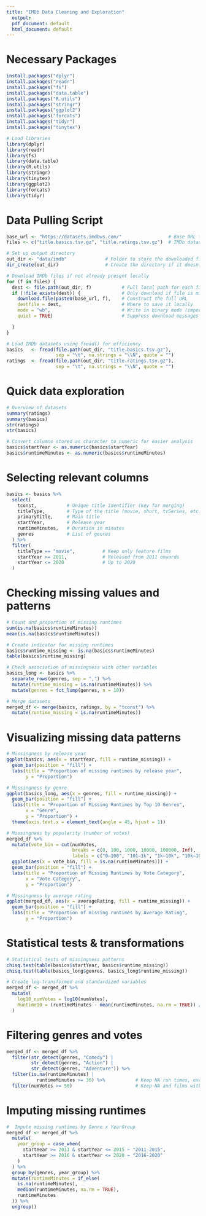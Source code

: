 ```yaml
---
title: "IMDb Data Cleaning and Exploration"
  output:
  pdf_document: default
  html_document: default
---
```

# Necessary Packages
```r
install.packages("dplyr")
install.packages("readr")
install.packages("fs")
install.packages("data.table")
install.packages("R.utils")
install.packages("stringr")
install.packages("ggplot2")
install.packages("forcats")
install.packages("tidyr")
install.packages("tinytex")

# Load libraries
library(dplyr)
library(readr)
library(fs)
library(data.table)
library(R.utils)
library(stringr)
library(tinytex)
library(ggplot2)
library(forcats)
library(tidyr)
```

# Data Pulling Script
```r
base_url <- "https://datasets.imdbws.com/"                 # Base URL for IMDb datasets
files <- c("title.basics.tsv.gz", "title.ratings.tsv.gz")  # IMDb dataset files to download

# Set up output directory 
out_dir <- "data/imdb"              # Folder to store the downloaded files
dir_create(out_dir)                 # Create the directory if it doesn't already exist

# Download IMDb files if not already present locally
for (f in files) {
  dest <- file.path(out_dir, f)           # Full local path for each file
  if (!file_exists(dest)) {               # Only download if file is missing
    download.file(paste0(base_url, f),    # Construct the full URL
    destfile = dest,                      # Where to save it locally
    mode = "wb",                          # Write in binary mode (important for .gz files)
    quiet = TRUE)                         # Suppress download messages

  }
}

# Load IMDb datasets using fread() for efficiency
basics   <- fread(file.path(out_dir, "title.basics.tsv.gz"),
                  sep = "\t", na.strings = "\\N", quote = "")
ratings  <- fread(file.path(out_dir, "title.ratings.tsv.gz"),
                  sep = "\t", na.strings = "\\N", quote = "")
```

# Quick data exploration
```r
# Overview of datasets
summary(ratings)
summary(basics)
str(ratings)
str(basics)

# Convert columns stored as character to numeric for easier analysis
basics$startYear <- as.numeric(basics$startYear)
basics$runtimeMinutes <- as.numeric(basics$runtimeMinutes)
```

# Selecting relevant columns
```r
basics <- basics %>%
  select(
    tconst,           # Unique title identifier (key for merging)
    titleType,        # Type of the title (movie, short, tvSeries, etc.)
    primaryTitle,     # Main title
    startYear,        # Release year
    runtimeMinutes,   # Duration in minutes
    genres            # List of genres
  ) %>%
  filter(
    titleType == "movie",          # Keep only feature films
    startYear >= 2011,             # Released from 2011 onwards
    startYear <= 2020              # Up to 2020
  )
```

# Checking missing values and patterns
```r
# Count and proportion of missing runtimes
sum(is.na(basics$runtimeMinutes))   
mean(is.na(basics$runtimeMinutes))  

# Create indicator for missing runtimes
basics$runtime_missing <- is.na(basics$runtimeMinutes)
table(basics$runtime_missing)

# Check association of missingness with other variables
basics_long <- basics %>%
  separate_rows(genres, sep = ",") %>%
  mutate(runtime_missing = is.na(runtimeMinutes)) %>%
  mutate(genres = fct_lump(genres, n = 10))

# Merge datasets
merged_df <- merge(basics, ratings, by = "tconst") %>%
  mutate(runtime_missing = is.na(runtimeMinutes)) 
``` 

# Visualizing missing data patterns
```r
# Missingness by release year
ggplot(basics, aes(x = startYear, fill = runtime_missing)) +
  geom_bar(position = "fill") +
  labs(title = "Proportion of missing runtimes by release year",
       y = "Proportion")

# Missingness by genre
ggplot(basics_long, aes(x = genres, fill = runtime_missing)) +
  geom_bar(position = "fill") +
  labs(title = "Proportion of Missing Runtimes by Top 10 Genres",
       x = "Genre",
       y = "Proportion") +
  theme(axis.text.x = element_text(angle = 45, hjust = 1))

# Missingness by popularity (number of votes)
merged_df %>%
  mutate(vote_bin = cut(numVotes,
                        breaks = c(0, 100, 1000, 10000, 100000, Inf),
                        labels = c("0–100", "101–1k", "1k–10k", "10k–100k", "100k+"))) %>%
  ggplot(aes(x = vote_bin, fill = is.na(runtimeMinutes))) +
  geom_bar(position = "fill") +
  labs(title = "Proportion of Missing Runtimes by Vote Category",
       x = "Vote Category",
       y = "Proportion")

# Missingness by average rating
ggplot(merged_df, aes(x = averageRating, fill = runtime_missing)) +
  geom_bar(position = "fill") +
  labs(title = "Proportion of missing runtimes by Average Rating",
       y = "Proportion")
```

# Statistical tests & transformations
```r
# Statistical tests of missingness patterns
chisq.test(table(basics$startYear, basics$runtime_missing))
chisq.test(table(basics_long$genres, basics_long$runtime_missing))

# Create log-transformed and standardized variables
merged_df <- merged_df %>%
  mutate(
    log10_numVotes = log10(numVotes),
    Runtime10 = (runtimeMinutes - mean(runtimeMinutes, na.rm = TRUE)) / 10
  )
```

# Filtering genres and votes
```r
merged_df <- merged_df %>%
  filter(str_detect(genres, "Comedy") |
         str_detect(genres, "Action") |
         str_detect(genres, "Adventure")) %>%
  filter(is.na(runtimeMinutes) |
           runtimeMinutes >= 30) %>%           # Keep NA run times, exclude very short films
  filter(numVotes >= 50)                       # Keep NA and films with few votes
```

# Imputing missing runtimes
```r
#  Impute missing runtimes by Genre x YearGroup 
merged_df <- merged_df %>%
  mutate(
    year_group = case_when(
      startYear >= 2011 & startYear <= 2015 ~ "2011-2015",
      startYear >= 2016 & startYear <= 2020 ~ "2016-2020"
    )
  ) %>%
  group_by(genres, year_group) %>%
  mutate(runtimeMinutes = if_else(
    is.na(runtimeMinutes),
    median(runtimeMinutes, na.rm = TRUE),
    runtimeMinutes
  )) %>%
  ungroup()
```
